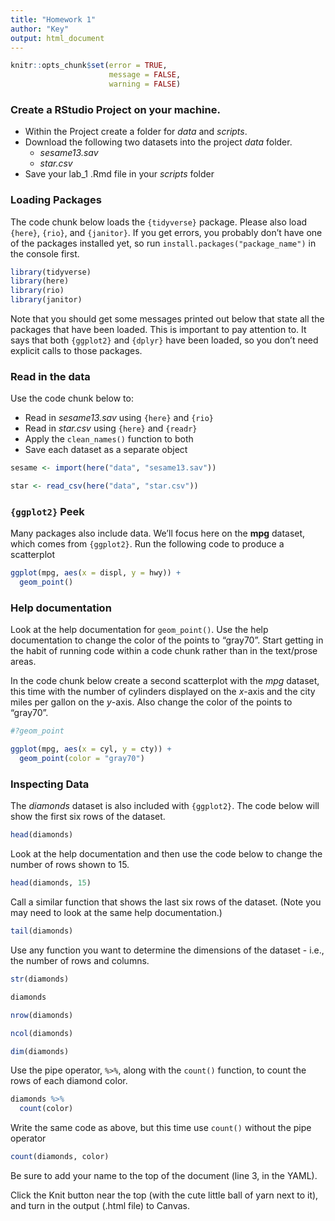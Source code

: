 ```yaml
---
title: "Homework 1"
author: "Key"
output: html_document
---
```


```r
knitr::opts_chunk$set(error = TRUE,
                      message = FALSE,
                      warning = FALSE)
```

### Create a RStudio Project on your machine.

* Within the Project create a folder for *data* and *scripts*.
* Download the following two datasets into the project *data* folder.
  + *sesame13.sav*
  + *star.csv*
* Save your lab_1 .Rmd file in your *scripts* folder

### Loading Packages

The code chunk below loads the `{tidyverse}` package. Please also load `{here}`, `{rio}`, and `{janitor}`. 
If you get errors, you probably don't have one of the packages installed yet, so run `install.packages("package_name")` in the console first.

```r
library(tidyverse)
library(here)
library(rio)
library(janitor)
```

Note that you should get some messages printed out below that state all the packages that have been loaded. This is important to pay attention to. It says that both `{ggplot2}` and `{dplyr}` have been loaded, so you don't need explicit 
calls to those packages.

### Read in the data

Use the code chunk below to:

* Read in *sesame13.sav* using `{here}` and `{rio}`
* Read in *star.csv* using `{here}` and `{readr}`
* Apply the `clean_names()` function to both
* Save each dataset as a separate object

```r
sesame <- import(here("data", "sesame13.sav"))

star <- read_csv(here("data", "star.csv"))
```

### `{ggplot2}` Peek

Many packages also include data. We'll focus here on the **mpg** dataset, which comes from `{ggplot2}`. Run the following code to produce a scatterplot 

```r
ggplot(mpg, aes(x = displ, y = hwy)) +
  geom_point()
```

### Help documentation

Look at the help documentation for `geom_point()`. Use the help documentation to change the color of the points to "gray70". Start getting in the habit of running code within a code chunk rather than in the text/prose areas.  

In the code chunk below create a second scatterplot with the *mpg* dataset, this time with the number of cylinders displayed on the *x*-axis and the city miles per gallon on the *y*-axis. Also change the color of the points to "gray70".

```r
#?geom_point

ggplot(mpg, aes(x = cyl, y = cty)) +
  geom_point(color = "gray70")
```

### Inspecting Data

The *diamonds* dataset is also included with `{ggplot2}`. The code below will show the first six rows of the dataset.

```r
head(diamonds)
```

Look at the help documentation and then use the code below to change the number of rows shown to 15.

```r

head(diamonds, 15)
```

Call a similar function that shows the last six rows of the dataset. (Note you may need to look at the same help documentation.)

```r
tail(diamonds)
```

Use any function you want to determine the dimensions of the dataset - i.e., the number of rows and columns.

```r
str(diamonds)

diamonds

nrow(diamonds)

ncol(diamonds)

dim(diamonds)
```

Use the pipe operator, `%>%`, along with the `count()` function, to count the rows of each diamond color. 

```r
diamonds %>%
  count(color) 
```

Write the same code as above, but this time use `count()` without the pipe operator

```r
count(diamonds, color) 
```

Be sure to add your name to the top of the document (line 3, in the YAML).

Click the Knit button near the top (with the cute little ball of yarn next to it), and turn in the output (.html file) to Canvas. 
